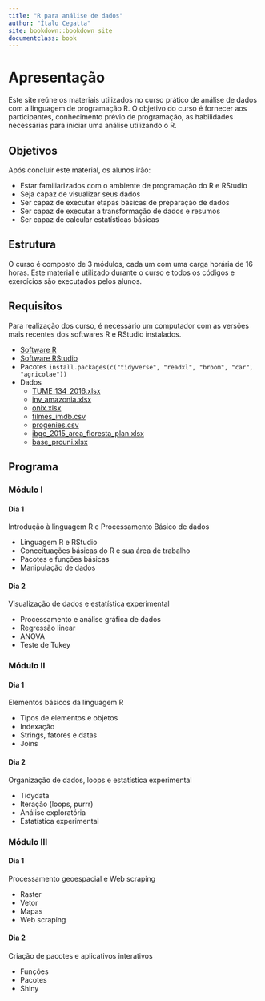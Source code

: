 ```yaml
--- 
title: "R para análise de dados"
author: "Ítalo Cegatta"
site: bookdown::bookdown_site
documentclass: book
---
```



# Apresentação {-}

Este site reúne os materiais utilizados no curso prático de análise de dados com a linguagem de programação R. O objetivo do curso é fornecer aos participantes, conhecimento prévio de programação, as habilidades necessárias para iniciar uma análise utilizando o R.


## Objetivos {-}

Após concluir este material, os alunos irão:

* Estar familiarizados com o ambiente de programação do R e RStudio
* Seja capaz de visualizar seus dados
* Ser capaz de executar etapas básicas de preparação de dados
* Ser capaz de executar a transformação de dados e resumos
* Ser capaz de calcular estatísticas básicas


## Estrutura {-}

O curso é composto de 3 módulos, cada um com uma carga horária de 16 horas. Este material é utilizado durante o curso e todos os códigos e exercícios são executados pelos alunos.


## Requisitos {-}

Para realização dos curso, é necessário um computador com as versões mais recentes dos softwares R e RStudio instalados.

* [Software R](https://cran.r-project.org/bin/windows/base/)
* [Software RStudio](https://www.rstudio.com/products/rstudio/download/#download)
* Pacotes `install.packages(c("tidyverse", "readxl", "broom", "car", "agricolae"))`
* Dados
  * [TUME_134_2016.xlsx](https://github.com/italocegatta/cursoR_gmap/raw/master/input/TUME_134_2016.xlsx)
  * [inv_amazonia.xlsx](https://github.com/italocegatta/cursoR_gmap/raw/master/input/inv_amazonia.xlsx)
  * [onix.xlsx](https://github.com/italocegatta/cursoR_gmap/raw/master/input/onix.xlsx)
  * [filmes_imdb.csv](https://github.com/italocegatta/cursoR_gmap/raw/master/input/filmes_imdb.csv)
  * [progenies.csv](https://github.com/italocegatta/cursoR_gmap/raw/master/input/progenies.csv)
  * [ibge_2015_area_floresta_plan.xlsx](https://github.com/italocegatta/cursoR_gmap/raw/master/input/ibge_2015_area_floresta_plan.xlsx)
  * [base_prouni.xlsx](https://github.com/italocegatta/cursoR_gmap/raw/master/input/base_prouni.xlsx)
  
## Programa {-}


### Módulo I {-}


#### Dia 1 {-}

Introdução à linguagem R e Processamento Básico de dados

* Linguagem R e RStudio
* Conceituações básicas do R e sua área de trabalho
* Pacotes e funções básicas
* Manipulação de dados


#### Dia 2 {-}

Visualização de dados e estatística experimental

* Processamento e análise gráfica de dados
* Regressão linear
* ANOVA
* Teste de Tukey


### Módulo II {-}


#### Dia 1 {-}

Elementos básicos da linguagem R

* Tipos de elementos e objetos
* Indexação
*	Strings, fatores e datas
* Joins


#### Dia 2 {-}

Organização de dados, loops e estatística experimental

*	Tidydata
*	Iteração (loops, purrr)
* Análise exploratória
* Estatística experimental


### Módulo III {-}


#### Dia 1 {-}

Processamento geoespacial e Web scraping

* Raster
* Vetor
*	Mapas
* Web scraping


#### Dia 2 {-}

Criação de pacotes e aplicativos interativos

*	Funções
*	Pacotes
* Shiny

